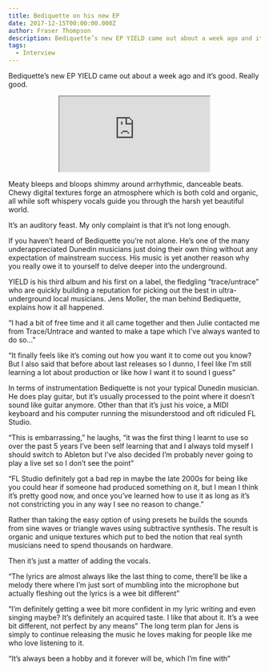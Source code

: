 ```yaml
---
title: Bediquette on his new EP
date: 2017-12-15T00:00:00.000Z
author: Fraser Thompson
description: Bediquette’s new EP YIELD came out about a week ago and it’s good. Really good.
tags:
  - Interview
---
```



Bediquette’s new EP YIELD came out about a week ago and it’s good. Really good.

<center><iframe style={{border: 0, width: "100%", height: "120px"}} src="https://bandcamp.com/EmbeddedPlayer/album=3523263680/size=large/bgcol=ffffff/linkcol=0687f5/tracklist=false/artwork=small/transparent=true/" seamless><a href="http://bediquette.bandcamp.com/album/yield">YIELD by bediquette</a></iframe></center>

Meaty bleeps and bloops shimmy around arrhythmic, danceable beats. Chewy digital textures forge an atmosphere which is both cold and organic, all while soft whispery vocals guide you through the harsh yet beautiful world.

It’s an auditory feast. My only complaint is that it’s not long enough.

If you haven’t heard of Bediquette you’re not alone. He’s one of the many underappreciated Dunedin musicians just doing their own thing without any expectation of mainstream success.
His music is yet another reason why you really owe it to yourself to delve deeper into the underground.

YIELD is his third album and his first on a label, the fledgling “trace/untrace” who are quickly building a reputation for picking out the best in ultra-underground local musicians. Jens Moller, the man behind Bediquette, explains how it all happened.

“I had a bit of free time and it all came together and then Julie contacted me from Trace/Untrace and wanted to make a tape which I’ve always wanted to do so…”

“It finally feels like it’s coming out how you want it to come out you know? But I also said that before about last releases so I dunno, I feel like I’m still learning a lot about production or like how I want it to sound I guess”

In terms of instrumentation Bediquette is not your typical Dunedin musician. He does play guitar, but it’s usually processed to the point where it doesn’t sound like guitar anymore. Other than that it’s just his voice, a MIDI keyboard and his computer running the misunderstood and oft ridiculed FL Studio.

“This is embarrassing,” he laughs, “it was the first thing I learnt to use so over the past 5 years I’ve been self learning that and I always told myself I should switch to Ableton but I’ve also decided I’m probably never going to play a live set so I don’t see the point”

“FL Studio definitely got a bad rep in maybe the late 2000s for being like you could hear if someone had produced something on it, but I mean I think it’s pretty good now, and once you’ve learned how to use it as long as it’s not constricting you in any way I see no reason to change.”

Rather than taking the easy option of using presets he builds the sounds from sine waves or triangle waves using subtractive synthesis. The result is organic and unique textures which put to bed the notion that real synth musicians need to spend thousands on hardware.

Then it’s just a matter of adding the vocals.

“The lyrics are almost always like the last thing to come, there’ll be like a melody there where I’m just sort of mumbling into the microphone but actually fleshing out the lyrics is a wee bit different”

“I’m definitely getting a wee bit more confident in my lyric writing and even singing maybe? It’s definitely an acquired taste. I like that about it. It’s a wee bit different, not perfect by any means”
The long term plan for Jens is simply to continue releasing the music he loves making for people like me who love listening to it.

“It’s always been a hobby and it forever will be, which I’m fine with”
